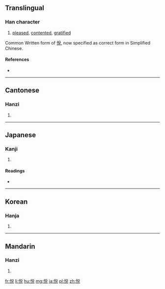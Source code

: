 {{also|悅}}
==Translingual==

===Han character===
{{Han char|rn=61|rad=心|as=07|sn=10|four=|canj=心金口山 (PCRU), X心金口山 (XPCRU)|ids=⿰[[忄]][[兑]]}}

# [[pleased]], [[contented]], [[gratified]]

Common Written form of [[悅]], now specified as correct form in Simplified Chinese.

====References====
* {{Han ref|kx=0388.341|dkj=10629|dj=0718.270|hdz=42306.150|uh=60A6|ud=24742}}

----

==Cantonese==

===Hanzi===
{{yue-hanzi|jyut=[[jyut6]]|y=yut6|tra=悅}}

# {{defn|lang=yue|sort=心07}}

----

==Japanese==

===Kanji===
{{ja-kanji|grade=c|rs=心07|style=s|kyu=悅}}

# {{defn|lang=ja|sort=心07}}

====Readings====
* {{ja-readings|goon=[[えち]] (echi)|kanon=[[えつ]] (etsu)|kun=[[よろこぶ]] (yorokobu)}}

----

==Korean==

===Hanja===
{{ko-hanja|hangeul=열|eumhun=|rv=yeol|mr=yŏl|y=yel}}

# {{defn|lang=ko|sort=心07}}

----

==Mandarin==

===Hanzi===
{{cmn-hanzi|tra=悅|pin=[[yuè]] ([[yue4]]), [[mēn]] ([[men1]])|wg=yüeh<sup>4</sup>, men<sup>1</sup>}}

# {{defn|lang=cmn|sort=心07}}

[[fr:悦]]
[[li:悦]]
[[hu:悦]]
[[mg:悦]]
[[ja:悦]]
[[pl:悦]]
[[zh:悦]]